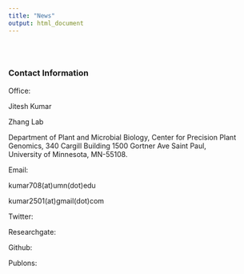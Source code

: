 ```yaml
---
title: "News"
output: html_document
---
```


<style type="text/css">
.title {
  display: none;
}

#getting-started img {
  margin-right: 10px;
}

</style>

<div class="row" style="padding-top: 30px;">
<div class="col-sm-6">


### Contact Information


Office:

Jitesh Kumar

Zhang Lab

Department of Plant and Microbial Biology,
Center for Precision Plant Genomics, 
340 Cargill Building 1500 Gortner Ave Saint Paul,  
University of Minnesota, MN-55108.

Email:

kumar708(at)umn(dot)edu

kumar2501(at)gmail(dot)com


Twitter:

Researchgate: 


Github:


Publons:


</a>
</div>
